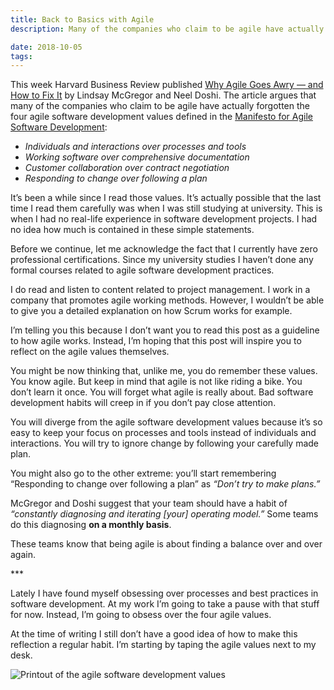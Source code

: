 ```yaml
---
title: Back to Basics with Agile
description: Many of the companies who claim to be agile have actually forgotten the four agile software development values

date: 2018-10-05
tags:
---
```


This week Harvard Business Review published [Why Agile Goes Awry — and How to Fix It](https://hbr.org/2018/10/why-agile-goes-awry-and-how-to-fix-it) by Lindsay McGregor and Neel Doshi. The article argues that many of the companies who claim to be agile have actually forgotten the four agile software development values defined in the [Manifesto for Agile Software Development](http://agilemanifesto.org/):

- _Individuals and interactions over processes and tools_
- _Working software over comprehensive documentation_
- _Customer collaboration over contract negotiation_
- _Responding to change over following a plan_

It’s been a while since I read those values. It’s actually possible that the last time I read them carefully was when I was still studying at university. This is when I had no real-life experience in software development projects. I had no idea how much is contained in these simple statements.

Before we continue, let me acknowledge the fact that I currently have zero professional certifications. Since my university studies I haven’t done any formal courses related to agile software development practices.

I do read and listen to content related to project management. I work in a company that promotes agile working methods. However, I wouldn’t be able to give you a detailed explanation on how Scrum works for example.

I’m telling you this because I don’t want you to read this post as a guideline to how agile works. Instead, I’m hoping that this post will inspire you to reflect on the agile values themselves.

You might be now thinking that, unlike me, you do remember these values. You know agile. But keep in mind that agile is not like riding a bike. You don’t learn it once. You will forget what agile is really about. Bad software development habits will creep in if you don’t pay close attention.

You will diverge from the agile software development values because it’s so easy to keep your focus on processes and tools instead of individuals and interactions. You will try to ignore change by following your carefully made plan.

You might also go to the other extreme: you’ll start remembering “Responding to change over following a plan” as _“Don’t try to make plans.”_

McGregor and Doshi suggest that your team should have a habit of _“constantly diagnosing and iterating [your] operating model.”_ Some teams do this diagnosing **on a monthly basis**.

These teams know that being agile is about finding a balance over and over again.

\*\*\*

Lately I have found myself obsessing over processes and best practices in software development. At my work I’m going to take a pause with that stuff for now. Instead, I’m going to obsess over the four agile values.

At the time of writing I still don’t have a good idea of how to make this reflection a regular habit. I’m starting by taping the agile values next to my desk.

![Printout of the agile software development values](./../assets/agile-values.jpg)
